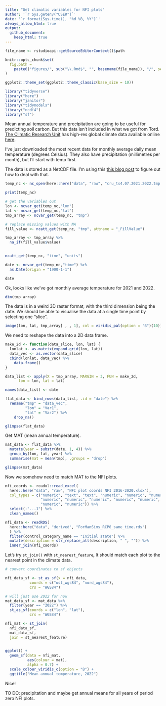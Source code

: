 ```yaml
---
title: "Get climatic variables for NFI plots"
author: '`r Sys.getenv("USER")`'
date: '`r format(Sys.time(), "%d %B, %Y")`' 
always_allow_html: true
output: 
  github_document:
    keep_html: true
---
```

	
```r
file_name <- rstudioapi::getSourceEditorContext()$path

knitr::opts_chunk$set(
  fig.path =
    paste0("figures/", sub("\\.Rmd$", "", basename(file_name)), "/", sep = "")
)

ggplot2::theme_set(ggplot2::theme_classic(base_size = 10))
```

```r
library("tidyverse")
library("here")
library("janitor")
library("tidymodels")
library("ncdf4")
library("sf")
```

Mean annual temperature and precipitation are going to be useful for predicting soil carbon.
But this data isn't included in what we got from Tord. 
[The Climatic Research Unit](https://www.uea.ac.uk/groups-and-centres/climatic-research-unit)
has high-res global climate data available online [here](https://crudata.uea.ac.uk/cru/data/hrg/).

I've just downloaded the most recent data for monthly average daily mean temperature (degrees Celsius).
They also have precipitation (millimetres per month), but I'll start with temp first.

The data is stored as a NetCDF file.
I'm using this [this blog post](https://pjbartlein.github.io/REarthSysSci/netCDF.html) to figure out how to deal with that.

```r
temp_nc <- nc_open(here::here("data", "raw", "cru_ts4.07.2021.2022.tmp.dat.nc"))

print(temp_nc)

# get the variables out
lon <- ncvar_get(temp_nc,"lon")
lat <- ncvar_get(temp_nc,"lat")
tmp_array <- ncvar_get(temp_nc, "tmp")

# replace missing values with NA
fill_value <- ncatt_get(temp_nc, "tmp", attname = "_FillValue")

tmp_array <- tmp_array %>% 
  na_if(fill_value$value) 
  
```

```r
ncatt_get(temp_nc, "time", "units")

date <- ncvar_get(temp_nc,"time") %>% 
  as.Date(origin = "1900-1-1")

date
```

Ok, looks like we've got monthly average temperature for 2021 and 2022.

```r
dim(tmp_array)
```

The data is in a weird 3D raster format, with the third dimension being the date.
We should be able to visualise the data at a single time point by selecting one "slice".

```r
image(lon, lat, tmp_array[ , , 1], col = viridis_pal(option = "B")(10))
```

We need to reshape the data into a 2D data frame.

```r

make_2d <- function(data_slice, lon, lat) {
  lonlat <- as.matrix(expand.grid(lon, lat))
  data_vec <- as.vector(data_slice)
  cbind(lonlat, data_vec) %>% 
    data.frame() 
}

data_list <- apply(X = tmp_array, MARGIN = 3, FUN = make_2d, 
      lon = lon, lat = lat)

names(data_list) <- date

flat_data <- bind_rows(data_list, .id = "date") %>% 
  rename("tmp" = "data_vec",
         "lon" = "Var1",
         "lat" = "Var2") %>% 
    drop_na()

glimpse(flat_data)
```

Get MAT (mean annual temperature).

```r
mat_data <- flat_data %>% 
  mutate(year = substr(date, 1, 4)) %>% 
  group_by(lon, lat, year) %>% 
  summarise(mat = mean(tmp), .groups = "drop")

glimpse(mat_data)
```

Now we somehow need to match MAT to the NFI plots.

```r
nfi_coords <- readxl::read_excel(
  here::here("data", "raw", "NFI plot coords NFI 2016-2020.xlsx"), 
  col_types = c("numeric", "text", "text", "numeric", "numeric", "numeric", 
                "numeric", "numeric", "numeric", "numeric", "numeric", 
                "numeric", "numeric")) %>% 
  select(-"...1") %>% 
  clean_names()

nfi_data <- readRDS(
  here::here("data", "derived", "ForManSims_RCP0_same_time.rds")
  ) %>% 
  filter(control_category_name == "Initial state") %>%
  mutate(description = str_replace_all(description, " ", "")) %>% 
  inner_join(nfi_coords)

```

Let's try `st_join()` with `st_nearest_feature`, 
It should match each plot to the nearest point in the climate data.

```r
# convert coordinates to sf objects

nfi_data_sf <- st_as_sf(x = nfi_data,                         
           coords = c("ost_wgs84", "nord_wgs84"),
           crs = "WGS84")

# will just use 2022 for now
mat_data_sf <- mat_data %>% 
  filter(year == "2022") %>% 
  st_as_sf(coords = c("lon", "lat"),
           crs = "WGS84")

nfi_mat <- st_join(
  nfi_data_sf,
  mat_data_sf,
  join = st_nearest_feature)
  
```

```r
ggplot() + 
  geom_sf(data = nfi_mat, 
          aes(colour = mat), 
          alpha = 0.7) +
  scale_colour_viridis_c(option = "B") +
  ggtitle("Mean annual temperature, 2022")

```

Nice!

TO DO: precipitation and maybe get annual means for all years of period zero NFI plots.
